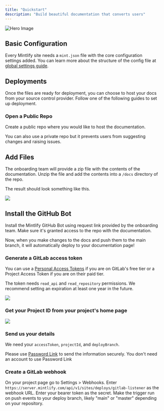 ```yaml
---
title: "Quickstart"
description: "Build beautiful documentation that converts users"
---
```


![Hero Image](https://mintlify-assets.b-cdn.net/hero.png)

## Basic Configuration

Every Mintlify site needs a `mint.json` file with the core configuration settings added. You can learn more about the structure of the config file at [global settings guide](/settings/customization).

## Deployments

Once the files are ready for deployment, you can choose to host your docs from your source control provider. Follow one of the following guides to set up deployment.

<Tabs>
<Tab title="GitHub Setup Guide">

### Open a Public Repo

Create a public repo where you would like to host the documentation.

<Tip>
  You can also use a private repo but it prevents users from suggesting changes
  and raising issues.
</Tip>

## Add Files

The onboarding team will provide a zip file with the contents of the documentation. Unzip the file and add the contents into a `/docs` directory of the repo.

The result should look something like this.

<img className="rounded" src="/img/docs-repo.png" />

## Install the GitHub Bot

Install the Mintlify GitHub Bot using request link provided by the onboarding team. Make sure it's granted access to the repo with the documentation.

Now, when you make changes to the docs and push them to the main branch, it will automatically deploy to your documentation page!

</Tab>

<Tab title="GitLab Setup Guide">

### Generate a GitLab access token

You can use a [Personal Access Tokens](https://gitlab.com/-/profile/personal_access_tokens) if you are on GitLab's free tier or a Project Access Token if you are on their paid tier.

The token needs `read_api` and `read_repository` permissions. We recommend setting an expiration at least one year in the future.

<img className="rounded" src="/img/token-permissions.png" />

### Get your Project ID from your project's home page

<img className="rounded" src="/img/project-id.png" />

### Send us your details

We need your `accessToken`, `projectId`, and `deployBranch`.

Please use [Password Link](https://password.link/) to send the information securely. You don't need an account to use Password Link

### Create a GitLab webhook

On your project page go to Settings > Webhooks. Enter `https://server.mintlify.com/api/v1/sites/deploys/gitlab-listener` as the webhook URL. Enter your bearer token as the secret. Make the trigger run on push events to your deploy branch, likely "main" or "master" depending on your repository.

</Tab>
</Tabs>
